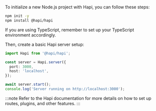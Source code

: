 To initialize a new Node.js project with Hapi, you can follow these steps:

```bash
npm init -y
npm install @hapi/hapi
```

If you are using TypeScript, remember to set up your TypeScript environment accordingly.

Then, create a basic Hapi server setup:

```ts title="app.ts"
import Hapi from '@hapi/hapi';

const server = Hapi.server({
  port: 3000,
  host: 'localhost',
});

await server.start();
console.log('Server running on http://localhost:3000');
```

:::note
Refer to the Hapi documentation for more details on how to set up routes, plugins, and other features.
:::

